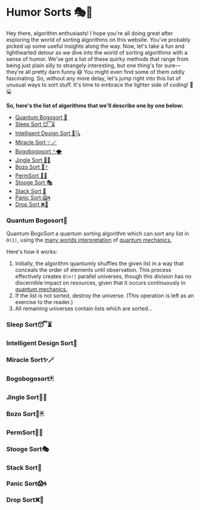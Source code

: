 # Humor Sorts 🎭🤡

Hey there, algorithm enthusiasts! I hope you're all doing great after exploring 
the world of sorting algorithms on this website. You've probably picked up some useful 
insights along the way. Now, let's take a fun and lighthearted detour as we dive into 
the world of sorting algorithms with a sense of humor. We've got a list of these quirky 
methods that range from being just plain silly to strangely interesting, but one thing's 
for sure—they're all pretty darn funny.😄 You might even find some of them oddly fascinating. 
So, without any more delay, let's jump right into this list of unusual ways to sort stuff. 
It's time to embrace the lighter side of coding! 🚀💻

**So, here's the list of algorithms that we'll describe one by one below:**
 - [Quantum Bogosort 🌌](#quantum-bogosort)
 - [Sleep Sort 😴⏳](#sleep-sort)
 - [Intelligent Design Sort 🧠🔍](#intelligent-design-sort)
 - [Miracle Sort ✨🪄](#miracle-sort)
 - [Bogobogosort 🃏🌪️](#bogobogosort)
 - [Jingle Sort 🔔🎵](#jingle-sort)
 - [Bozo Sort 🤡🃏](#bozo-sort)
 - [PermSort 🧮🧩](#permsort)
 - [Stooge Sort 🎭](#stooge-sort)
 - [Stack Sort 🧱](#stack-sort)
 - [Panic Sort 😱🌀](#panic-sort)
 - [Drop Sort ❌🧢](#drop-sort)


### Quantum Bogosort🌌

Quantum BogoSort a quantum sorting algorithm which can sort any list in `O(1)`, 
using the [many worlds interpretation](https://en.wikipedia.org/wiki/Many-worlds_interpretation) 
of [quantum mechanics.](https://en.wikipedia.org/wiki/Quantum_mechanics)

Here's how it works:
1. Initially, the algorithm quantumly shuffles the given list in a way that 
conceals the order of elements until observation. This process effectively creates `O(n!)` parallel universes, 
though this division has no discernible impact on resources, given that it occurs continuously in [quantum mechanics.](https://en.wikipedia.org/wiki/Quantum_mechanics)
2. If the list is not sorted, destroy the universe. (This operation is left as an exercise to the reader.)
3. All remaining universes contain lists which are sorted...


### Sleep Sort😴⏳

### Intelligent Design Sort🧠

### Miracle Sort✨🪄

### Bogobogosort🃏

### Jingle Sort🔔🎵

### Bozo Sort🤡🃏

### PermSort🧮🧩

### Stooge Sort🎭

### Stack Sort🧱

### Panic Sort😱🌀

### Drop Sort❌🧢